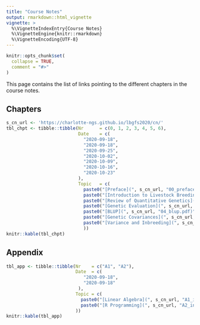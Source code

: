 ```yaml
---
title: "Course Notes"
output: rmarkdown::html_vignette
vignette: >
  %\VignetteIndexEntry{Course Notes}
  %\VignetteEngine{knitr::rmarkdown}
  %\VignetteEncoding{UTF-8}
---
```


```r
knitr::opts_chunk$set(
  collapse = TRUE,
  comment = "#>"
)
```

This page contains the list of links pointing to the different chapters in the course notes. 

## Chapters

```r
s_cn_url <- 'https://charlotte-ngs.github.io/lbgfs2020/cn/'
tbl_chpt <- tibble::tibble(Nr      = c(0, 1, 2, 3, 4, 5, 6),
                           Date    = c(
                             "2020-09-18",
                             "2020-09-18",
                             "2020-09-25",
                             "2020-10-02",
                             "2020-10-09",
                             "2020-10-16",
                             "2020-10-23"
                           ),
                           Topic   = c(
                             paste0("[Preface](", s_cn_url, "00_preface.pdf)", collapse = ""),
                             paste0("[Introduction to Livestock Breeding and Genomics](", s_cn_url, "01_intro_lbg.pdf)", collapse = ""),
                             paste0("[Review of Quantitative Genetics](", s_cn_url, "02_intro_qg.pdf)", collapse = ''),
                             paste0("[Genetic Evaluation](", s_cn_url, "03_gen_eval.pdf)", collapse = ''),
                             paste0("[BLUP](", s_cn_url, "04_blup.pdf)", collapse = ''),
                             paste0("[Genetic Covariances](", s_cn_url, "05_gencov.pdf)", collapse = ''),
                             paste0("[Variance and Inbreeding](", s_cn_url, "06_variance_inbreeding.pdf", collapse = '')
                             ))
knitr::kable(tbl_chpt)
```


## Appendix

```r
tbl_app <- tibble::tibble(Nr    = c("A1", "A2"),
                          Date  = c(
                             "2020-09-18",
                             "2020-09-18"
                           ),
                          Topic = c(
                            paste0("[Linear Algebra](", s_cn_url, "A1_intro_linalg.pdf)", collapse = ""),
                            paste0("[R Programming](", s_cn_url, "A2_intro_rstats.pdf)", collapse = "")
                          ))
knitr::kable(tbl_app)
```

